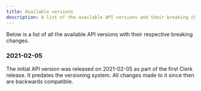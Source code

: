 ```yaml
---
title: Available versions
description: A list of the available API versions and their breaking changes.
---
```


Below is a list of all the available API versions with their respective breaking changes.

### 2021-02-05

The initial API version was released on 2021-02-05 as part of the first Clerk release. It predates the versioning system. All changes made to it since then are backwards compatible.

